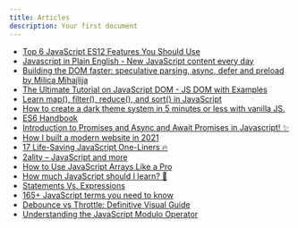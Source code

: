 ```yaml
---
title: Articles
description: Your first document
---
```


- [Top 6 JavaScript ES12 Features You Should Use](https://www.syncfusion.com/blogs/post/top-6-javascript-es12-features-you-should-use.aspx)
- [Javascript in Plain English - New JavaScript content every day](https://javascript.plainenglish.io/)
- [Building the DOM faster: speculative parsing, async, defer and preload by Milica Mihajlija](https://hacks.mozilla.org/2017/09/building-the-dom-faster-speculative-parsing-async-defer-and-preload/)
- [The Ultimate Tutorial on JavaScript DOM - JS DOM with Examples ](https://dev.to/ubahthebuilder/the-ultimate-tutorial-on-javascript-dom-js-dom-with-examples-1b47)
- [Learn map(), filter(), reduce(), and sort() in JavaScript ](https://dev.to/ashutoshmishra4/some-advanced-and-important-array-methods-in-javascript-day-4-of-javascript30-2ao3)
- [How to create a dark theme system in 5 minutes or less with vanilla JS. ](https://dev.to/codedgar/how-to-create-a-dark-theme-system-in-5-minutes-or-less-with-vanilla-js-2922)
- [ES6 Handbook](https://devdojo.com/shreya/es6-handbook)
- [Introduction to Promises and Async and Await Promises in Javascript! ✨](https://saharanitaa.hashnode.dev/introduction-to-promises-and-async-and-await-promises-in-javascript)
- [How I built a modern website in 2021](https://kentcdodds.com/blog/how-i-built-a-modern-website-in-2021)
- [17 Life-Saving JavaScript One-Liners 🔥](https://javascript.plainenglish.io/17-life-saving-javascript-one-liners-part1-b0b0b32c9f61)
- [2ality – JavaScript and more](https://2ality.com/index.html)
- [How to Use JavaScript Arrays Like a Pro](https://javascript.plainenglish.io/how-to-use-javascript-arrays-like-a-pro-3137b3218fef)
- [How much JavaScript should I learn? 🤔](https://medium.com/@shadmansaalim321/how-much-javascript-should-you-learn-8c9178ef6f5)
- [Statements Vs. Expressions](https://www.joshwcomeau.com/javascript/statements-vs-expressions/)
- [165+ JavaScript terms you need to know](https://opensource.com/article/22/9/javascript-glossary)
- [Debounce vs Throttle: Definitive Visual Guide](https://redd.one/blog/debounce-vs-throttle)
- [Understanding the JavaScript Modulo Operator](https://www.joshwcomeau.com/javascript/modulo-operator)